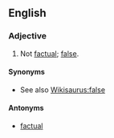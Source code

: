 ==English==

===Adjective===
{{en-adj}}

# Not [[factual]]; [[false]].

====Synonyms====
* See also [[Wikisaurus:false]]

====Antonyms====
* [[factual]]